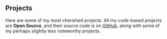 ## Projects

Here are some of my most cherished projects. All my code-based projects are **Open Source**, and their source code is on [GitHub](https://github.com/nico-bachner), along with some of my perhaps slightly less noteworthy projects.

